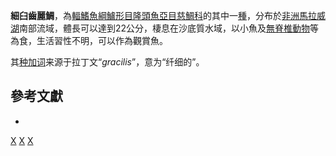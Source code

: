 {{Speciesbox
| status = LC
| status_system= IUCN3.1
| genus = Mylochromis
| species = gracilis
| authority = [[Trewavas|Trewavas]], 1935
| synonyms = 
*''Haplochromis gracilis''<br /><small>Trewavas, 1935</small>
*''Cyrtocara gracilis''<br /><small>Trewavas, 1935</small>
*''Maravichromis gracilis''<br /><small>Trewavas, 1935</small>
*''Sciaenochromis gracilis''<br /><small>Trewavas, 1935</small>
}}

'''細臼齒麗鯛'''，為[[輻鰭魚綱|輻鰭魚綱]][[鱸形目|鱸形目]][[隆頭魚亞目|隆頭魚亞目]][[慈鯛科|慈鯛科]]的其中一[[種|種]]，分布於[[非洲|非洲]][[馬拉威湖|馬拉威湖]]南部流域，體長可以達到22公分，棲息在沙底質水域，以小魚及[[無脊椎動物|無脊椎動物]]等為食，生活習性不明，可以作為觀賞魚。

其[[种加词|种加词]]来源于拉丁文“''gracilis''”，意为“纤细的”。

== 參考文獻 ==
*{{FishBase_species|genus=Mylochromis|species=gracilis|year=2013|month=3}}

{{Taxonbar|from=Q3317476}}

[[Category:觀賞魚|X]]
[[Category:臼齒麗鯛屬|X]]
[[Category:1935年描述的魚類|X]]

{{鱸形目小作品}}